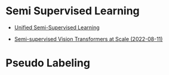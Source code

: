 # Semi Supervised Learning


- [Unified Semi-Supervised Learning](https://github.com/microsoft/Semi-supervised-learning)

- [Semi-supervised Vision Transformers at Scale (2022-08-11)](https://arxiv.org/abs/2208.05688)


# Pseudo Labeling